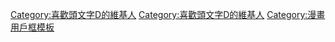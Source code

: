 {{Userbox
|border-c = #000000
|border-s = 1
|id-c     = #FFFFFF
|id-s     = 
|id-fc    = #FF0000
|info-c   = #000000
|info-s   = 10
|info-fc  = #FFFFFF
|id       = 頭文字Ｄ
|info     = 這個用戶是'''[[頭文字D|<span style="color:#FFFFFF;">D計畫</span>]]'''的成員。
}}
<includeonly>[[Category:喜歡頭文字D的維基人]]</includeonly>
<noinclude>
[[Category:喜歡頭文字D的維基人]]
[[Category:漫畫用戶框模板]]
</noinclude>